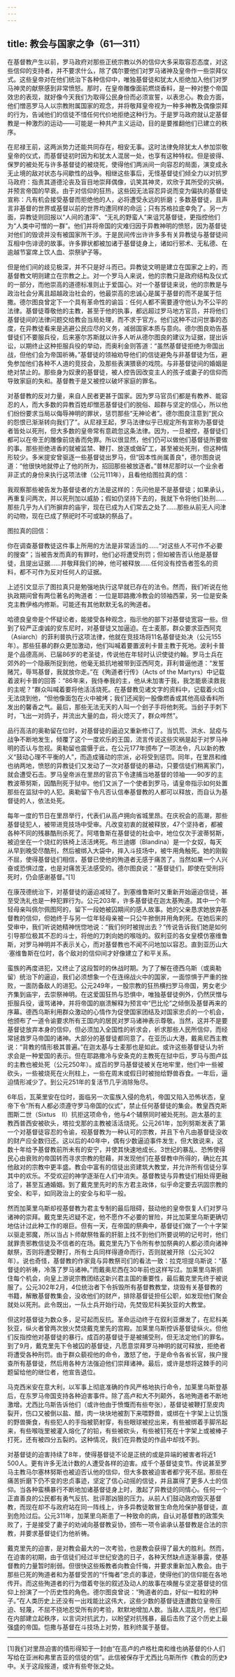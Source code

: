 ```yaml
---
---
---
```

title: 教会与国家之争（61—311）
---




在基督教产生以前，罗马政府对那些正统宗教以外的信仰大多采取容忍态度，对这些信仰的支持者，并不要求什么，除了偶尔要他们对罗马诸神及皇帝作一些崇拜仪式。这些皇帝对在他们统治下各种信仰中，唯独基督徒和犹太人拒绝加入他们对罗马神灵的献祭感到非常愤怒。那时，在皇帝雕像面前燃烧香料，是一种对整个帝国效忠的表现，就好像今天我们为取得公民身份而必须宣誓，以表忠心。教会方面，他们憎恶罗马人以宗教附属国家的观念，并将敬拜皇帝视为一种多神教及偶像崇拜的行为，告诫他们的信徒不惜任何代价地拒绝这种行为。于是罗马政府就认定基督教是一种激烈的运动——可能是一种共产主义运动，目的是要推翻他们已建立的秩序。

在尼禄王前，这两派势力还能共同存在，相安无事。这时法律免除犹太人参加崇敬皇帝的仪式，而基督徒初时因为和犹太人混居一处，也享有这种特权。但是彼得、保罗的被处死与许多基督徒的被烧死，使得他们两派间一向容忍的局面，演变成永无止境的敌对状态与间歇性的战争。相继这些事后，无怪基督徒们倾全力以对抗罗马政府：指责其道德沦丧及盲目地崇拜偶像，讥笑其神灵，欢欣于其所受的灾祸，并预言帝国的早衰。由于对信仰的狂热，这些因无法容忍异说而变为偏执的基督徒宣称：凡有机会接受基督而拒绝他的人，必将遭受永远的折磨；多数基督徒，且声言非基督的世界或基督以前的世界均遭同样的命运；只有苏格拉底幸免了。另一方面，异教徒则回报以“人间的渣滓”、“无礼的野蛮人”来诅咒基督徒，更指控他们为“人类中可憎的一群”。他们并将帝国的灾难归因于异教神明的愤怒，因为基督徒对他们的毁谤并没有被国家所干涉。于是民间传出许许多多有关异教徒与基督徒间互相中伤诽谤的故事。许多罪状都被加诸于基督徒身上，诸如行邪术、无私德、在逾越节宴席上饮人血、崇祭驴子等。

但是他们间的歧见极深，并不只是好斗而已。异教徒文明是建立在国家之上的，而基督教文明则建立在宗教之上。对一个罗马人来说，他的宗教只是政府结构及仪式的一部分，而他崇高的道德标准则止于爱国心。对一个基督徒来说，他的宗教是与政治社会分离且超越政治社会的，他最崇高的忠诚心是属于基督的而不是属于恺撒。德尔图良曾定下一个具有革命性的谕旨：任何人都不需要遵守他认为不公平的法律。基督徒尊敬他的主教，甚至于他的执事，都远超过罗马地方官员，并将他们基督徒间的法律问题交给教会当局处理，而不求于官方。他们这种不过问世事的态度，在异教徒看来是逃避公民应尽的义务，减弱国家本质与意向。德尔图良劝告基督徒们不要服兵役，后来塞尔苏斯就以许多人听从德尔图良的建议为证据，提出诉讼，以期终止这种拒服兵役的举动，而奥利金则答道：“虽然基督徒拒绝为帝国出战，但他们会为帝国祈祷。”基督徒的领袖劝导他们的信徒避免与非基督徒为伍，避免参加他们各种不人道的竞技会，及那些表演猥亵的戏院。与非基督徒间的婚姻是绝对禁止的。那些身为奴隶的基督徒，被人控告因改变主人的孩子或妻子的信仰而导致家庭的失和。基督教于是又被控以破坏家庭的罪名。

对基督教的反对力量，来自人民者更甚于国家。因为罗马官员们都是有教养、能容忍的人，而大多数的异教百姓却憎恶基督徒们的脱俗、超群与坚定的信心，所以他们纷纷要求当局以侮辱神明的罪状，惩罚那些“无神论者”。德尔图良注意到“民众的怨恨已渐渐转向我们了”。从尼禄王起，罗马法律似乎已规定所有宣称为基督徒者皆处以死刑，但大多数的皇帝常有意疏忽这条法律。因为，一旦被控，基督徒们都可以在帝王的雕像前烧香而免罪。所以很显然，他们仍可以做他们基督徒所要做的事。那些拒绝进香的就被监禁、鞭打、放逐或做矿工，甚至被处死刑，但这种情形较少。多米提安曾驱逐一些基督徒出罗马，但“因本性尚属善良”，德尔图良说道：“他很快地就停止了他的所为，招回那些被放逐者。”普林尼那时以一个业余者非正式的身份来执行这项法律（公元111年），且看他给图拉真的信：

我观察那些被告发为基督徒者的方法是这样的：先问他是不是基督徒；如果承认，再重复问两次，并以死刑加以威胁；假如仍坚持下去的，我就下令将他们处刑……那些几乎为人们所摒弃的庙宇，现在已成为人们常去之处了……那些从前无人问津的动物，现在已成了祭祀时不可或缺的祭品了。



图拉真的回信：

你在调查基督教徒这件事上所用的方法是非常适当的……“对这些人不可作不必要的搜查”；当被告发而真的有罪时，他们必将遭受刑罚；但如被告否认他是基督徒，且提出证据……并敬拜我们的神，他可被释放……任何没有控告者签名的资料，都不可作为反对任何人的证据。



上述引文显示了图拉真只是勉强地执行这早就已存在的法令。然而，我们听说在他执政期间曾有两位著名的殉道者：一位是耶路撒冷教会的领袖西蒙，另一位是安条克主教伊格内修斯。可能还有其他默默无名的殉道者。

哈德良皇帝是个怀疑论者，能接受各种观念，指示他的部下对基督徒宽容一些。但到了较严正虔诚的安东尼时，对基督徒又加逼迫。在士麦那，群众要求亚西阿克（Asiarch）的菲利普执行这项法律，他就在竞技场将11名基督徒处决（公元155年）。那些狂暴的群众更加激动，他们叫喊着要置波利卡普主教于死地。波利卡普是个品德高尚、已届86岁的老圣徒，传说他在年轻时认识使徒约翰。罗马士兵在郊外的一个隐蔽所捉到他，他毫无抵抗地被带到亚西阿克，菲利普逼他道：“发誓赌咒，辱骂基督，我就放你走。”在《殉道者行传》（Acts of the Martyrs）中记载着波利卡普的回答：“86年来，我侍奉我的主，他从未加害于我，我怎能亵渎救我的主呢？”群众叫喊着要将他活活烧死。在基督教见诸文字的资料中，记载着火焰无法烧到他，“但他像面包在火中被烤；我们还闻到一股像燃香或其他高级香料所发出的馨香之气。最后，那些无法无天的人叫一个刽子手将他刺死。当刽子手刺下时，飞出一对鸽子，并流出大量的血，将火熄灭了，群众哗然”。

品行高洁的奥勒留在位时，对基督徒的逼迫又重新修订了。当饥荒、洪水、鼠疫与战争不断地发生，倾覆了这个一度欢乐的王国，流言传说这些灾祸是起于对罗马神明的否认与忽视。奥勒留也震慑于此，在公元177年颁布了一项法令，凡以新的教义“鼓动心理不平衡的人”，而造成骚动的宗派，必将受到惩罚。同年，在里昂和维也纳两地，愤怒的异教徒们又发动了一次对基督徒的暴动，只要信徒们稍离家门，就会遭受石击。罗马皇帝派在里昂的官员下令逮捕当地基督的领袖——90岁的主教波蒂努斯，因酷刑死于狱中。他们又派了一个使者到罗马，请皇帝指示如何处置那些在监狱中的人犯。奥勒留下令凡否认信奉基督教的人都可以释放，而自认为基督徒的人，依法处死。

每年一度的节日在里昂举行，代表们从高卢拥向省城里昂。在庆祝会的高潮，那些基督徒犯人，被带进竞技场中受审。凡改变初衷的就被释放，47个坚持者，都被各种不同的残暴酷刑杀死了。阿塔鲁斯在基督徒的社会中，地位仅次于波蒂努斯，被迫坐在一个烧红的铁椅上活活烤死。布兰迪娜（Blandina）是一个女奴，每天从早到晚受尽酷刑，然后被绑入大袋中，摔入斗技场中，被牛用角触死。她的刚毅不屈，使得基督徒们相信，基督已使他的殉道者无感于痛苦了。当然如果一个人兴奋或恐惧过度，也是对痛苦无法感受的。德尔图良说：“基督徒们，即使在受刑将死时，仍会感谢基督。”[1]

在康茂德统治下，对基督徒的逼迫减轻了。到塞维鲁斯时又重新开始逼迫信徒，甚至受洗礼也是一种犯罪行为。公元203年，许多基督徒在迦太基殉道。其中一个年轻母亲叫佩尔佩图阿的，留下一段她被囚期间的感人故事。她的父亲恳求她放弃基督教的信仰，但她终于与另一位年轻母亲被一只公牛掀倒并用角刺死。在她后来的受审中，我们听说她精神恍惚地说：“我们何时被抛出去？”传说告诉我们她是如何引导那位极其不忍的斗士，将他的刀刺向她的喉咙的。叙利亚的各女皇模仿塞维鲁斯，对罗马神明并不表示关心，而对基督教也不闻不问地加以容忍。直到亚历山大·塞维鲁斯在位时，各个敌对的信仰间才好像建立了和平关系。

蛮族的再度进犯，又终止了这段暂时的休战时期。为了了解在德西乌斯（或奥勒留）统治下的逼迫，我们必须想象一个在连绵战火中的国家，一面惊惧于严重的挫败，一面防备敌人的进犯。公元249年，一股宗教的狂热横扫罗马帝国，男女老少齐集到庙宇，去崇祭神明。在这爱国狂热与恐惧中，唯独基督徒例外，仍然厌憎与拒服兵役，谩骂诸神，并将帝国的崩溃解释为预言中“巴比伦”之倾倒及基督再来的序幕。德西乌斯利用群众激动的心情作为促使国家团结及对国家忠贞的一个机会，他颁布了一道令谕要求所有王国内的居民对罗马诸神表示尊敬。当然，这并不是要基督徒放弃本身的信仰，但必须加入全国性的祈求会，祈求那些人民所信仰，而经常拯救罗马帝国的诸神。大部分的基督徒都同意了。在亚历山大港，戴奥尼西主教说：“背教的情形极其普遍。”在迦太基与士麦那也是如此。或许这些基督徒认为祈求会是一种爱国的表示。但在耶路撒冷与安条克的主教死在狱中后，罗马与图卢兹的主教也被处死（公元250年）。成百的罗马基督徒被关在地牢里，他们中一些被砍头，一些被烧死在火刑柱上，一些在周末或假日时被抛给野兽吞食。一年后，逼迫情形减少了。到公元251年的复活节几乎消除殆尽。

6年后，瓦莱里安在位时，面临另一次蛮族入侵的危机，帝国又陷入恐怖状态，皇帝下令“所有人都必须遵守罗马帝国的仪式”，禁止任何基督徒的集会。教皇西克斯图斯二世（Sixtus　Ⅱ）抗拒这项命令，他与4个辅祭同时被处死刑。迦太基的主教西普西安被砍头，塔拉戈那的主教被活活烧死。公元261年，加列努斯发表了第一个对基督徒容忍的令谕，视基督教为一种认可的宗教，并且下令凡由基督徒没收的财产应全数归还。这以后的40年中，偶有少数逼迫事件发生，但大致说来，这数十年给予基督教前所未有的安宁，并使其快速地成长。3世纪的暴乱、恐怖使得民心由衰败的帝国转而寻求宗教的慰藉，并发现他们在基督教中所得的，确比在其他敌对的宗教中更丰盛。教会中富有的信徒出资建筑大教堂，并允许所有信徒分享其中的欢乐。不受欢迎的神学逐渐在人们中消失。基督教徒与异教徒们相处得更融洽了，甚至互通婚姻。到了戴克里先时的东方君主政体，似乎命定要去巩固宗教的安全、和平，如同政治上的安全与和平一般。

然而加莱里乌斯却视基督教为君主专制的最后阻碍，鼓动他的皇帝恢复人们对罗马诸神的崇拜。戴克里先迟疑不定，他不愿作不必要的冒险，并比加莱里乌斯更确切地估计过此种工作的艰巨。但有一天，在帝国的祭典中，基督徒们做了一个十字架以驱走邪魔，所以当占卜师献祭牲畜的肝脏上找不到他们所要说明的记号时，他们就罪责邪教信徒及不信者的在场。戴克里先乃下令所有参加祭典的人都必须向诸神献祭，否则将遭受鞭打，所有士兵同样得遵命而行，否则就被开除（公元302年）。说也奇怪，基督教的作家竟与异教祭司们的看法一致：拉克坦提乌斯说：“基督徒的祈祷，冷落了罗马诸神。”而戴奥尼西在30年前也这样写过。加莱里乌斯抓住每个机会，向皇上游说宗教团结这新兴君主国的重要性，最后戴克里先终于被说服了。公元302年2月，4位统治者下令拆毁所有基督教教堂，烧毁有关基督教的书籍，解散基督教集会，没收他们的财产，排除基督徒担任公职，如发现他们聚会就处以死刑。此令既出，一队士兵开始行动，先焚毁尼科美狄亚的大教堂。

但这时基督徒为数众多，足可起而反抗。革命运动终于在叙利亚爆发了，在尼科美狄亚，纵火者曾两次放火焚烧戴克里先的宫殿。加莱里乌斯控诉基督徒纵火。但他们反指控他对基督徒的暴行。成百的基督徒于是被捕受刑，但无法定他们的罪名。到了9月，戴克里先下令被囚的基督徒，凡愿意崇拜罗马神明的就可释放，拒绝者将遭受各种刑罚。由于群众藐视他的命令，激怒了他，于是命令各省长官，挨户搜查所有基督徒，然后用各种方法强迫他们崇拜诸神。最后，或许是想将这棘手的问题留给他的继位者，他宣告退位。

马克西米安在意大利，以军事上彻底准确的作风严格地执行命令，加莱里乌斯登基后，在东罗马帝国支持各种迫害事件。除了高卢和大不列颠外，各地殉道者不断地激增。尤西比乌斯告诉他们（或许他由于愤慨而有些夸张），基督徒被鞭打至皮肉裂开，伤口又被倒以盐、醋，肉一块块地被割下来喂野兽，或绑在十字架上让饥饿的野兽撕食，有些犯人的手指被箭射穿，有些眼球被挖出来，有些被绑着手脚吊起来，有些喉咙里被灌入熔化了的铅，有些被砍头，有些被钉死在十字架上或被棒子打死，还有被四分五裂的。这种情况，我们在异教徒的作品中却找不到。

对基督徒的迫害持续了8年，使得基督徒不论是正统的或是异端的被害者将近1 500人。更有许多无法计数的人遭受各样的迫害。成千个基督徒变节。传说甚至罗马主教马尔塞林努斯也被迫否认他的信仰，但大多数被迫害者都宁死不屈。那些在痛苦折磨下仍不变的忠贞事迹，坚定了信心动摇的信徒，并且赢得了更多人士的信仰。当各种蛮横暴行不断地加诸基督徒身上时，激起了异教徒的同情心。任何一个正直善良的公民都有勇气反抗、批评那凶狠的压力。从前人们鼓动政府毁灭基督教，而现在却不与政府站在同一阵线上，许多异教徒敢冒生命危险保护基督徒，直到危险过后。公元311年，加莱里乌斯患了一种致命的病，自认对基督教的政策失败了，于是接受了妻子的劝诫向基督教妥协，颁布一项令谕承认基督教是合法的宗教，并要求基督徒们为他祈祷。

戴克里先的迫害，是对教会最大的一次考验，也是教会获得了最大的胜利。然而，在迫害的初期，由于信徒们经过半世纪安逸的日子，各种天然缺点逐渐暴露，使基督教的力量暂时削弱。但很快这些叛教者向教会忏悔，并要求重新加入教会。由于那些已死的殉道者和为基督受苦的“忏悔者”忠贞的事迹，使得他们的信仰能在各地传开。而这些殉道者的行为借着夸张的叙述及动人的故事在唤醒与坚定基督徒的信仰上扮演了一个历史性的角色。德尔图良曾说：“殉道者的血，好似一粒粒的种子。”在人类历史上还没有一出戏能比这伟大，这些少数的基督徒连遭数位皇帝压迫、轻蔑，不屈不挠地忍受所有的考验，默默地增加人数。当敌人混乱时，他们却在内部建立起秩序，以言词对抗武力，以盼望对抗残暴，最后击败了这个历史上最强盛的帝国。恺撒与基督在斗技场上对势，胜利终属于基督。



* * *



[1]我们对里昂迫害的情形得知于一封由“在高卢的卢格杜南和维也纳基督的仆人们写给在亚洲和弗里吉亚的信徒的信”。此信被保存于尤西比乌斯所作《教会的历史》中。关于这段报道，或许有些夸张之处。